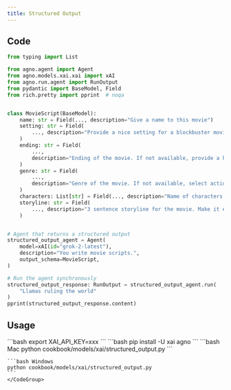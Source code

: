 ```yaml
---
title: Structured Output
---
```


## Code

```python cookbook/models/xai/structured_output.py
from typing import List

from agno.agent import Agent
from agno.models.xai.xai import xAI
from agno.run.agent import RunOutput
from pydantic import BaseModel, Field
from rich.pretty import pprint  # noqa


class MovieScript(BaseModel):
    name: str = Field(..., description="Give a name to this movie")
    setting: str = Field(
        ..., description="Provide a nice setting for a blockbuster movie."
    )
    ending: str = Field(
        ...,
        description="Ending of the movie. If not available, provide a happy ending.",
    )
    genre: str = Field(
        ...,
        description="Genre of the movie. If not available, select action, thriller or romantic comedy.",
    )
    characters: List[str] = Field(..., description="Name of characters for this movie.")
    storyline: str = Field(
        ..., description="3 sentence storyline for the movie. Make it exciting!"
    )


# Agent that returns a structured output
structured_output_agent = Agent(
    model=xAI(id="grok-2-latest"),
    description="You write movie scripts.",
    output_schema=MovieScript,
)

# Run the agent synchronously
structured_output_response: RunOutput = structured_output_agent.run(
    "Llamas ruling the world"
)
pprint(structured_output_response.content)

```

## Usage

<Steps>
  <Snippet file="create-venv-step.mdx" />

  <Step title="Set your API key">
    ```bash
    export XAI_API_KEY=xxx
    ```
  </Step>

  <Step title="Install libraries">
    ```bash
    pip install -U xai agno
    ```
  </Step>

  <Step title="Run Agent">
    <CodeGroup>
    ```bash Mac
    python cookbook/models/xai/structured_output.py
    ```

    ```bash Windows
    python cookbook/models/xai/structured_output.py
    ```
    </CodeGroup>
  </Step>
</Steps>
